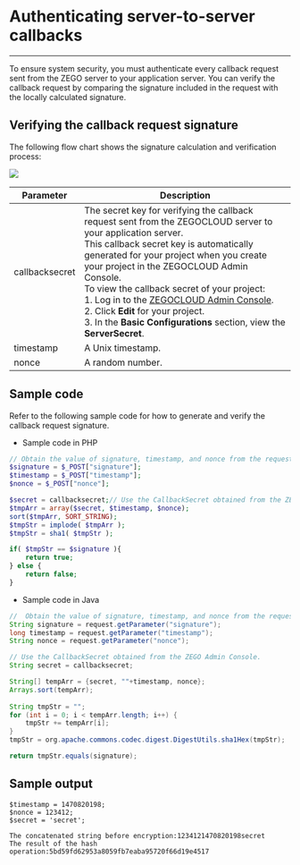 # Authenticating server-to-server callbacks 

---

To ensure system security, you must authenticate every callback request sent from the ZEGO server to your application server. You can verify the callback request by comparing the signature included in the request with the locally calculated signature.

## Verifying the callback request signature

The following flow chart shows the signature calculation and verification process:

<Frame width="512" height="auto" caption="">
  <img src="https://storage.zego.im/sdk-doc/Pics/server_v2/Verify_signature_en.png" />
</Frame>

| Parameter      | Description                                                  |
| -------------- | ------------------------------------------------------------ |
| callbacksecret | The secret key for verifying the callback request sent from the ZEGOCLOUD server to your application server. <br />This callback secret key is automatically generated for your project when you create your project in the ZEGOCLOUD Admin Console.  <br />To view the callback secret of your project: <br />1. Log in to the [ZEGOCLOUD Admin Console](https://console.zegocloud.com/).<br />2. Click **Edit** for your project.<br />3. In the **Basic Configurations** section, view the **ServerSecret**. |
| timestamp      | A Unix timestamp.                                            |
| nonce          | A random number.                                             |



## Sample code

Refer to the following sample code for how to generate and verify the callback request signature.


- Sample code in PHP

```PHP
// Obtain the value of signature, timestamp, and nonce from the request parameters.
$signature = $_POST["signature"];
$timestamp = $_POST["timestamp"];
$nonce = $_POST["nonce"];

$secret = callbacksecret;// Use the CallbackSecret obtained from the ZEGO Admin Console.
$tmpArr = array($secret, $timestamp, $nonce);
sort($tmpArr, SORT_STRING);
$tmpStr = implode( $tmpArr );
$tmpStr = sha1( $tmpStr );

if( $tmpStr == $signature ){
    return true;
} else {
    return false;
}
```

- Sample code in Java

```java
//  Obtain the value of signature, timestamp, and nonce from the request parameters.
String signature = request.getParameter("signature");
long timestamp = request.getParameter("timestamp");
String nonce = request.getParameter("nonce");

// Use the CallbackSecret obtained from the ZEGO Admin Console.
String secret = callbacksecret;

String[] tempArr = {secret, ""+timestamp, nonce};
Arrays.sort(tempArr);
        
String tmpStr = "";
for (int i = 0; i < tempArr.length; i++) {
    tmpStr += tempArr[i];
}
tmpStr = org.apache.commons.codec.digest.DigestUtils.sha1Hex(tmpStr);

return tmpStr.equals(signature);
```


## Sample output

```
$timestamp = 1470820198;
$nonce = 123412;
$secret = 'secret';

The concatenated string before encryption:1234121470820198secret
The result of the hash operation:5bd59fd62953a8059fb7eaba95720f66d19e4517
```
